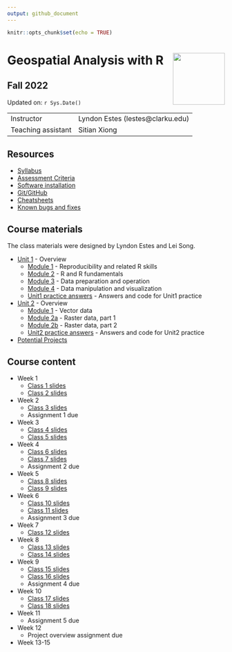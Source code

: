 ```yaml
---
output: github_document
---
```


```r
knitr::opts_chunk$set(echo = TRUE)
```

# Geospatial Analysis with R <img src="https://s28151.pcdn.co/offices/marketing-and-communications/wp-content/blogs.dir/3/files/sites/106/2019/08/CU_Seal_Red_SM_60_75_v4-768x768.png" align="right" width="120" />


## Fall 2022


Updated on: `r Sys.Date()`

<center>
------------------ ------------------------------------------------------
Instructor         Lyndon Estes (lestes@clarku.edu)                  
Teaching assistant Sitian Xiong
------------------ ------------------------------------------------------

</center>


## Resources
- [Syllabus](syllabus.html)
- [Assessment Criteria](assessment.html)
- [Software installation](software-installation.html)
- [Git/GitHub](git-github.html)
- [Cheatsheets](cheatsheets.html)
- [Known bugs and fixes](bugs-fixes.html)

## Course materials

The class materials were designed by Lyndon Estes and Lei Song. 

- [Unit 1](unit1.html) - Overview
  - [Module 1](unit1-module1.html) - Reproducibility and related R skills
  - [Module 2](unit1-module2.html) - R and R fundamentals
  - [Module 3](unit1-module3.html) - Data preparation and operation
  - [Module 4](unit1-module4.html) - Data manipulation and visualization
  - [Unit1 practice answers](unit1-practice-answers.html) - Answers and code for Unit1 practice

- [Unit 2](unit2.html) - Overview
  - [Module 1](unit2-module1.html) - Vector data
  - [Module 2a](unit2-module2a.html) - Raster data, part 1
  - [Module 2b](unit2-module2b.html) - Raster data, part 2
  - [Unit2 practice answers](unit2-practice-answers.html) - Answers and code for Unit2 practice
  
- [Potential Projects](projects.html)

## Course content

- Week 1
  - [Class 1 slides](class1.html)
  - [Class 2 slides](class2.html)
- Week 2
  - [Class 3 slides](class3.html)
  - Assignment 1 due
- Week 3
  - [Class 4 slides](class4.html)
  - [Class 5 slides](class5.html)  
- Week 4
  - [Class 6 slides](class6.html)  
  - [Class 7 slides](class7.html)    
  - Assignment 2 due
- Week 5
  - [Class 8 slides](class8.html)       
  - [Class 9 slides](class9.html)     
- Week 6  
  - [Class 10 slides](class10.html)     
  - [Class 11 slides](class11.html)     
  - Assignment 3 due
- Week 7
  - [Class 12 slides](class12.html)     
- Week 8
  - [Class 13 slides](class13.html)     
  - [Class 14 slides](class14.html)       
- Week 9
  - [Class 15 slides](class15.html)
  - [Class 16 slides](class16.html)
  - Assignment 4 due
- Week 10
  - [Class 17 slides](class17.html)
  - [Class 18 slides](class18.html)
- Week 11
  - Assignment 5 due
- Week 12
  - Project overview assignment due
- Week 13-15

